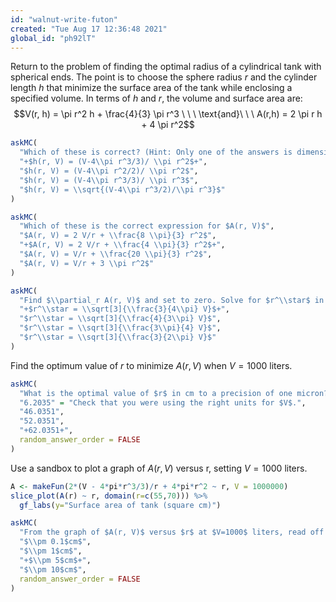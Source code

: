 ```yaml
---
id: "walnut-write-futon"
created: "Tue Aug 17 12:36:48 2021"
global_id: "ph92lT"
---
```



Return to the problem of finding the optimal radius of a cylindrical tank with spherical ends. The point is to choose the sphere radius $r$ and the cylinder length $h$ that minimize the surface area of the tank while enclosing a specified volume. In terms of $h$ and $r$, the volume and surface area are:
$$V(r, h) = \pi r^2 h + \frac{4}{3} \pi r^3 \ \ \ \text{and}\ \ \ A(r,h) = 2 \pi r h + 4 \pi r^2$$

```r
askMC(
  "Which of these is correct? (Hint: Only one of the answers is dimensionally consistent.)",
  "+$h(r, V) = (V-4\\pi r^3/3)/ \\pi r^2$+",
  "$h(r, V) = (V-4\\pi r^2/2)/ \\pi r^2$",
  "$h(r, V) = (V-4\\pi r^3/3)/ \\pi r^3$",
  "$h(r, V) = \\sqrt{(V-4\\pi r^3/2)/\\pi r^3}$"
)
```


```r
askMC(
  "Which of these is the correct expression for $A(r, V)$",
  "$A(r, V) = 2 V/r + \\frac{8 \\pi}{3} r^2$",
  "+$A(r, V) = 2 V/r + \\frac{4 \\pi}{3} r^2$+",
  "$A(r, V) = V/r + \\frac{20 \\pi}{3} r^2$",
  "$A(r, V) = V/r + 3 \\pi r^2$"
)
```

```r
askMC(
  "Find $\\partial_r A(r, V)$ and set to zero. Solve for $r^\\star$ in terms of $V$. Which of these is correct?",
  "+$r^\\star = \\sqrt[3]{\\frac{3}{4\\pi} V}$+",
  "$r^\\star = \\sqrt[3]{\\frac{4}{3\\pi} V}$",
  "$r^\\star = \\sqrt[3]{\\frac{3\\pi}{4} V}$",
  "$r^\\star = \\sqrt[3]{\\frac{3}{2\\pi} V}$"
)
```


Find the optimum value of $r$ to minimize $A(r,V)$ when $V = 1000$ liters. 

```r
askMC(
  "What is the optimal value of $r$ in cm to a precision of one micron?",
  "6.2035" = "Check that you were using the right units for $V$.",
  "46.0351",
  "52.0351",
  "+62.0351+",
  random_answer_order = FALSE
)
```  

Use a sandbox to plot a graph of $A(r, V)$ versus r, setting $V = 1000$ liters. 



```r
A <- makeFun(2*(V - 4*pi*r^3/3)/r + 4*pi*r^2 ~ r, V = 1000000)
slice_plot(A(r) ~ r, domain(r=c(55,70))) %>%
  gf_labs(y="Surface area of tank (square cm)")
```

```r
askMC(
  "From the graph of $A(r, V)$ versus $r$ at $V=1000$ liters, read off a range of $r$ that produces $A$ no worse than 1% greater than the minimum. How wide is that range, approximately?",
  "$\\pm 0.1$cm$",
  "$\\pm 1$cm$",
  "+$\\pm 5$cm$+",
  "$\\pm 10$cm$",
  random_answer_order = FALSE
)
```

